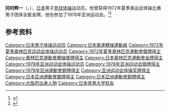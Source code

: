 {{NoteTA|G1=Sports}}
'''冈村辉一'''（{{jpn|j=岡村 輝一|hg=おかむら てるいち|rm=Okamura Teruichi}}，{{bd|1948年|5月27日||}}），[[日本|日本]]男子[[竞技体操|竞技体操]]运动员。他曾获得1972年夏季奥运会体操比赛男子团体全能金牌。他也参加了1978年亚洲运动会。<ref>{{Cite web|title=Teruichi OKAMURA|url=https://www.olympic.org/teruichi-okamura|accessdate=2021-03-27|work=International Olympic Committee|archive-date=2017-11-07|archive-url=https://web.archive.org/web/20171107003451/https://www.olympic.org/Teruichi-Okamura}}</ref><ref>{{cite web|url=https://www.olympedia.org/athletes/30610|title=Teruichi Okamura|work=Olympedia|accessdate=2021-03-28|archive-date=2021-11-15|archive-url=https://web.archive.org/web/20211115202140/https://www.olympedia.org/athletes/30610}}</ref>

== 参考资料 ==
{{reflist}}

{{奥林匹克运动会体操比赛男子团体全能冠军|1972}}

{{Authority control}}
{{DEFAULTSORT:Okamura, Teruichi}}
[[Category:日本男子体操运动员|Category:日本男子体操运动员]]
[[Category:日本奧運體操運動員|Category:日本奧運體操運動員]]
[[Category:1972年夏季奥林匹克运动会体操运动员|Category:1972年夏季奥林匹克运动会体操运动员]]
[[Category:1972年夏季奧林匹克運動會獎牌得主|Category:1972年夏季奧林匹克運動會獎牌得主]]
[[Category:奧林匹克運動會體操獎牌得主|Category:奧林匹克運動會體操獎牌得主]]
[[Category:日本奧林匹克運動會金牌得主|Category:日本奧林匹克運動會金牌得主]]
[[Category:1978年亚洲运动会体操运动员|Category:1978年亚洲运动会体操运动员]]
[[Category:1978年亚洲运动会银牌得主|Category:1978年亚洲运动会银牌得主]]
[[Category:1978年亞洲運動會銅牌得主|Category:1978年亞洲運動會銅牌得主]]
[[Category:亚洲运动会体操奖牌得主|Category:亚洲运动会体操奖牌得主]]
[[Category:日本亞洲運動會銀牌得主|Category:日本亞洲運動會銀牌得主]]
[[Category:日本亞洲運動會銅牌得主|Category:日本亞洲運動會銅牌得主]]
[[Category:大阪府出身人物|Category:大阪府出身人物]]
[[Category:日本体育大学校友|Category:日本体育大学校友]]